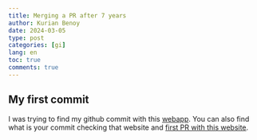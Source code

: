 ```yaml
---
title: Merging a PR after 7 years
author: Kurian Benoy
date: 2024-03-05
type: post
categories: [gi]
lang: en
toc: true
comments: true
---
```


## My first commit

I was trying to find my github commit with this [webapp](https://firstcommit.is). You can also find what is your commit checking that website
and [first PR with this website](https://firstpr.me/).


